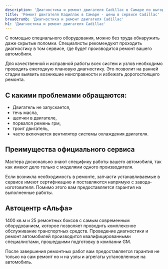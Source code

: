 ```yaml
---
description: 'Диагностика и ремонт двигателя Cadillac в Самаре по выгодным ценам в сертифицированном сервисе Кадиллак.'
title: 'Ремонт двигателя Кадиллак в Самаре - цены в сервисе Cadillac'
breadcrumb: 'Диагностика и ремонт двигателя Cadillac'
h1: 'Диагностика и ремонт двигателя Cadillac'
---
```

<p>
	 С помощью специального оборудования, можно без труда обнаружить даже скрытые поломки. Специалисты рекомендуют проходить диагностику в том сервисе, где будет производится ремонт вашего автомобиля.
</p>
<p>
	 Для качественной и исправной работы всех систем и узлов необходимо проводить ежегодную плановую диагностику. Это позволит на ранней стадии выявить возникшие неисправности и избежать дорогостоящего ремонта.
</p>
<h2>С какими проблемами обращаются:</h2>
<ul>
	<li>Двигатель не запускается,&nbsp;</li>
	<li>течь масла,&nbsp;</li>
	<li>щелчки в двигателе,&nbsp;</li>
	<li>порвался ремень грм,</li>
	<li>троит двигатель,&nbsp;</li>
	<li>часто включается вентилятор системы охлаждения двигателя.</li>
</ul>
<h2>Преимущества официального сервиса</h2>
<p>
	 Мастера досконально знают специфику работы вашего автомобиля, так как имеют дело только с моделями одного производителя.
</p>
<p>
	 Если возникла необходимость в ремонте, запчасти устанавливаемые в сервисе имеют сертификацию и поставляются напрямую с завода-изготовителя. Помимо этого вам предоставляется гарантия на выполненные работы.
</p>
<h2>Автоцентр «Альфа»</h2>
<p>
	 1400 кв.м и 25 ремонтных боксов с самым современным оборудованием, которое позволяет проводить комплексное обслуживание транспортных средств. Проведение диагностики и ремонт автомобилей производится квалифицированными специалистами, прошедшими подготовку в компании GM.
</p>
<p>
	 После завершения ремонтных работ вам предоставляется гарантия не только на сам ремонт но и на узлы и агрегаты установленные на автомобиль.
</p>